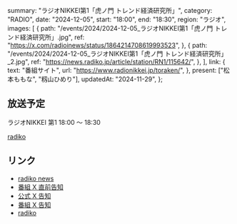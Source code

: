   summary: "ラジオNIKKEI第1「虎ノ門 トレンド経済研究所」",
  category: "RADIO",
  date: "2024-12-05",
  start: "18:00",
  end: "18:30",
  region: "ラジオ",
  images: [
    {
      path: "/events/2024/2024-12-05_ラジオNIKKEI第1「虎ノ門 トレンド経済研究所」.jpg",
      ref: "https://x.com/radioinews/status/1864214708619993523",
    },
    {
      path: "/events/2024/2024-12-05_ラジオNIKKEI第1「虎ノ門 トレンド経済研究所」_2.jpg",
      ref: "https://news.radiko.jp/article/station/RN1/115642/",
    },
  ],
  link: {
    text: "番組サイト",
    url: "https://www.radionikkei.jp/toraken/",
  },
  present: ["松本ももな", "籾山ひめり"],
  updatedAt: "2024-11-29",
};

## 放送予定

ラジオNIKKEI 第1 18:00 〜 18:30

[radiko](https://radiko.jp/#RN1)

## リンク

- [radiko news](https://news.radiko.jp/article/station/RN1/115642/)
- [番組 X 直前告知](https://x.com/radioinews/status/1864214708619993523)
- [公式 X 告知](https://x.com/takanenofficial/status/1862445888096149602)
- [番組 X 告知](https://x.com/radioinews/status/1862330650562294041)
- [radiko](https://radiko.jp/#RN1)
